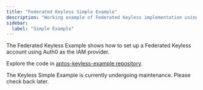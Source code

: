 ```yaml
---
title: "Federated Keyless Simple Example"
description: "Working example of Federated Keyless implementation using Auth0 as the IAM provider with complete code samples."
sidebar:
  label: "Simple Example"
---
```


The Federated Keyless Example shows how to set up a Federated Keyless account using Auth0 as the IAM provider.

Explore the code in [aptos-keyless-example repository](https://github.com/aptos-labs/aptos-keyless-example/tree/main/examples/federated-keyless-example/).

The Keyless Simple Example is currently undergoing maintenance. Please check back later.
